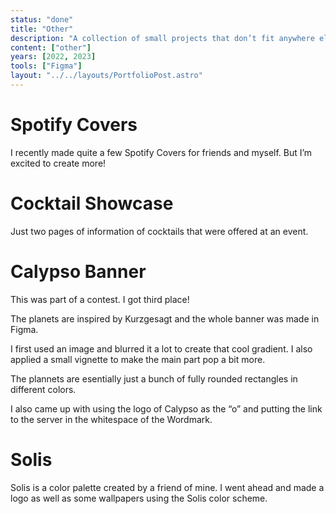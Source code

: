 ```yaml
---
status: "done"
title: "Other"
description: "A collection of small projects that don’t fit anywhere else."
content: ["other"]
years: [2022, 2023]
tools: ["Figma"]
layout: "../../layouts/PortfolioPost.astro"
---
```


# Spotify Covers

I recently made quite a few Spotify Covers for friends and myself. But I’m excited to create more!

# Cocktail Showcase

Just two pages of information of cocktails that were offered at an event.

# Calypso Banner

This was part of a contest. I got third place!

The planets are inspired by Kurzgesagt and the whole banner was made in Figma.

I first used an image and blurred it a lot to create that cool gradient. I also applied a small vignette to make the main part pop a bit more.

The plannets are esentially just a bunch of fully rounded rectangles in different colors.

I also came up with using the logo of Calypso as the “o” and putting the link to the server in the whitespace of the Wordmark.

# Solis

Solis is a color palette created by a friend of mine. I went ahead and made a logo as well as some wallpapers using the Solis color scheme.
